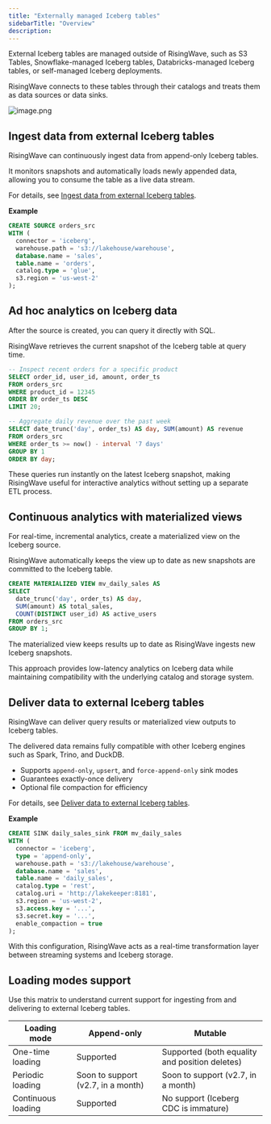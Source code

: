 ```yaml
---
title: "Externally managed Iceberg tables"
sidebarTitle: "Overview"
description:
---
```

External Iceberg tables are managed outside of RisingWave, such as S3 Tables, Snowflake-managed Iceberg tables, Databricks-managed Iceberg tables, or self-managed Iceberg deployments.

RisingWave connects to these tables through their catalogs and treats them as data sources or data sinks.

![image.png](/iceberg/images/external-iceberg-tables.png)

## Ingest data from external Iceberg tables

RisingWave can continuously ingest data from append-only Iceberg tables.

It monitors snapshots and automatically loads newly appended data, allowing you to consume the table as a live data stream.

For details, see [Ingest data from external Iceberg tables](/iceberg/read-from-iceberg).

**Example**

```sql
CREATE SOURCE orders_src
WITH (
  connector = 'iceberg',
  warehouse.path = 's3://lakehouse/warehouse',
  database.name = 'sales',
  table.name = 'orders',
  catalog.type = 'glue',
  s3.region = 'us-west-2'
);

```

## Ad hoc analytics on Iceberg data

After the source is created, you can query it directly with SQL.

RisingWave retrieves the current snapshot of the Iceberg table at query time.

```sql
-- Inspect recent orders for a specific product
SELECT order_id, user_id, amount, order_ts
FROM orders_src
WHERE product_id = 12345
ORDER BY order_ts DESC
LIMIT 20;

-- Aggregate daily revenue over the past week
SELECT date_trunc('day', order_ts) AS day, SUM(amount) AS revenue
FROM orders_src
WHERE order_ts >= now() - interval '7 days'
GROUP BY 1
ORDER BY day;
```

These queries run instantly on the latest Iceberg snapshot, making RisingWave useful for interactive analytics without setting up a separate ETL process.

## Continuous analytics with materialized views

For real-time, incremental analytics, create a materialized view on the Iceberg source.

RisingWave automatically keeps the view up to date as new snapshots are committed to the Iceberg table.

```sql
CREATE MATERIALIZED VIEW mv_daily_sales AS
SELECT
  date_trunc('day', order_ts) AS day,
  SUM(amount) AS total_sales,
  COUNT(DISTINCT user_id) AS active_users
FROM orders_src
GROUP BY 1;
```

The materialized view keeps results up to date as RisingWave ingests new Iceberg snapshots.


This approach provides low-latency analytics on Iceberg data while maintaining compatibility with the underlying catalog and storage system.

## Deliver data to external Iceberg tables

RisingWave can deliver query results or materialized view outputs to Iceberg tables.

The delivered data remains fully compatible with other Iceberg engines such as Spark, Trino, and DuckDB.

- Supports `append-only`, `upsert`, and `force-append-only` sink modes
- Guarantees exactly-once delivery
- Optional file compaction for efficiency

For details, see [Deliver data to external Iceberg tables](/iceberg/write-to-iceberg).

**Example**

```sql
CREATE SINK daily_sales_sink FROM mv_daily_sales
WITH (
  connector = 'iceberg',
  type = 'append-only',
  warehouse.path = 's3://lakehouse/warehouse',
  database.name = 'sales',
  table.name = 'daily_sales',
  catalog.type = 'rest',
  catalog.uri = 'http://lakekeeper:8181',
  s3.region = 'us-west-2',
  s3.access.key = '...',
  s3.secret.key = '...',
  enable_compaction = true
);

```

With this configuration, RisingWave acts as a real-time transformation layer between streaming systems and Iceberg storage.

## Loading modes support

Use this matrix to understand current support for ingesting from and delivering to external Iceberg tables.

| Loading mode | Append-only | Mutable |
| --- | --- | --- |
| One-time loading | Supported | Supported (both equality and position deletes) |
| Periodic loading | Soon to support (v2.7, in a month) | Soon to support (v2.7, in a month) |
| Continuous loading | Supported | No support (Iceberg CDC is immature) |

